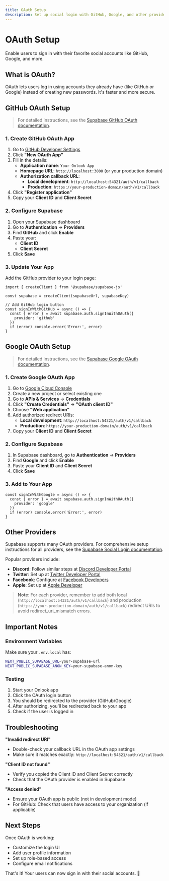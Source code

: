 ```yaml
---
title: OAuth Setup
description: Set up social login with GitHub, Google, and other providers
---
```


# OAuth Setup

Enable users to sign in with their favorite social accounts like GitHub, Google, and more.

## What is OAuth?

OAuth lets users log in using accounts they already have (like GitHub or Google) instead of creating new passwords. It's faster and more secure.

## GitHub OAuth Setup

> For detailed instructions, see the [Supabase GitHub OAuth documentation](https://supabase.com/docs/guides/auth/social-login/auth-github).

### 1. Create GitHub OAuth App

1. Go to [GitHub Developer Settings](https://github.com/settings/developers)
2. Click **"New OAuth App"**
3. Fill in the details:
   - **Application name**: `Your Onlook App`
   - **Homepage URL**: `http://localhost:3000` (or your production domain)
   - **Authorization callback URL**: 
     - **Local development**: `http://localhost:54321/auth/v1/callback`
     - **Production**: `https://your-production-domain/auth/v1/callback`
4. Click **"Register application"**
5. Copy your **Client ID** and **Client Secret**

### 2. Configure Supabase

1. Open your Supabase dashboard
2. Go to **Authentication** → **Providers**
3. Find **GitHub** and click **Enable**
4. Paste your:
   - **Client ID**
   - **Client Secret**
5. Click **Save**

### 3. Update Your App

Add the GitHub provider to your login page:

```tsx
import { createClient } from '@supabase/supabase-js'

const supabase = createClient(supabaseUrl, supabaseKey)

// Add GitHub login button
const signInWithGitHub = async () => {
  const { error } = await supabase.auth.signInWithOAuth({
    provider: 'github'
  })
  if (error) console.error('Error:', error)
}
```

## Google OAuth Setup

> For detailed instructions, see the [Supabase Google OAuth documentation](https://supabase.com/docs/guides/auth/social-login/auth-google).

### 1. Create Google OAuth App

1. Go to [Google Cloud Console](https://console.cloud.google.com/)
2. Create a new project or select existing one
3. Go to **APIs & Services** → **Credentials**
4. Click **"Create Credentials"** → **"OAuth client ID"**
5. Choose **"Web application"**
6. Add authorized redirect URIs:
   - **Local development**: `http://localhost:54321/auth/v1/callback`
   - **Production**: `https://your-production-domain/auth/v1/callback`
7. Copy your **Client ID** and **Client Secret**

### 2. Configure Supabase

1. In Supabase dashboard, go to **Authentication** → **Providers**
2. Find **Google** and click **Enable**
3. Paste your **Client ID** and **Client Secret**
4. Click **Save**

### 3. Add to Your App

```tsx
const signInWithGoogle = async () => {
  const { error } = await supabase.auth.signInWithOAuth({
    provider: 'google'
  })
  if (error) console.error('Error:', error)
}
```

## Other Providers

Supabase supports many OAuth providers. For comprehensive setup instructions for all providers, see the [Supabase Social Login documentation](https://supabase.com/docs/guides/auth/social-login).

Popular providers include:

- **Discord**: Follow similar steps at [Discord Developer Portal](https://discord.com/developers/applications)
- **Twitter**: Set up at [Twitter Developer Portal](https://developer.twitter.com/)
- **Facebook**: Configure at [Facebook Developers](https://developers.facebook.com/)
- **Apple**: Set up at [Apple Developer](https://developer.apple.com/)

> **Note**: For each provider, remember to add both local (`http://localhost:54321/auth/v1/callback`) and production (`https://your-production-domain/auth/v1/callback`) redirect URIs to avoid redirect_uri_mismatch errors.

## Important Notes

### Environment Variables

Make sure your `.env.local` has:

```bash
NEXT_PUBLIC_SUPABASE_URL=your-supabase-url
NEXT_PUBLIC_SUPABASE_ANON_KEY=your-supabase-anon-key
```

### Testing

1. Start your Onlook app
2. Click the OAuth login button
3. You should be redirected to the provider (GitHub/Google)
4. After authorizing, you'll be redirected back to your app
5. Check if the user is logged in

## Troubleshooting

**"Invalid redirect URI"**
- Double-check your callback URL in the OAuth app settings
- Make sure it matches exactly: `http://localhost:54321/auth/v1/callback`

**"Client ID not found"**
- Verify you copied the Client ID and Client Secret correctly
- Check that the OAuth provider is enabled in Supabase

**"Access denied"**
- Ensure your OAuth app is public (not in development mode)
- For GitHub: Check that users have access to your organization (if applicable)

## Next Steps

Once OAuth is working:
- Customize the login UI
- Add user profile information
- Set up role-based access
- Configure email notifications

That's it! Your users can now sign in with their social accounts. 🎉
